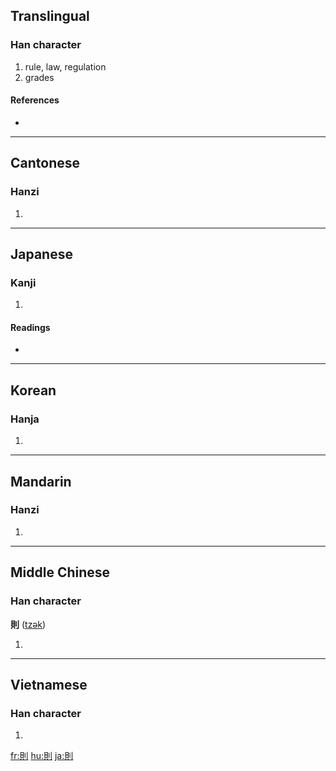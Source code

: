 {{also|则}}
==Translingual==

===Han character===
{{Han char|rn=18|rad=刀|as=07|sn=9|four=6280<sub>0</sub>|canj=月金中弓 (BCLN)}}

# rule, law, regulation
# grades

====References====
* {{Han ref|kx=0139.310|dkj=01994|dj=0317.080|hdz=10340.060|uh=5247|ud=21063|bh=AB68|bd=43880}}

----

==Cantonese==

===Hanzi===
{{yue-hanzi|jyut=|y=jak1|sim=则}}

# {{defn|Cantonese|sort=刀07}}

----

==Japanese==

===Kanji===
{{ja-kanji|grade=5|rs=刀07}}

# {{defn|Japanese}}

====Readings====
* {{ja-readings|on=[[そく]] (soku)|kun=[[のり]] (nori), [[のっとる]] (nottoru), [[すなわち]] (sunawachi)}}

----

==Korean==

===Hanja===
{{ko-hanja|hangeul=[[칙]], [[측]]|rv=chik, cheuk|mr=ch'ik, ch'ŭk}}

# {{defn|Korean|sort=刀07}}

----

==Mandarin==

===Hanzi===
{{cmn-hanzi|sim=则|pin=[[zé]] ([[ze2]])|wg=tse<sup>2</sup>}}

# {{defn|Mandarin|sort=刀07}}

----

==Middle Chinese==

===Han character===
'''則''' ([[tzək]])

# {{defn|Middle Chinese|sort=刀07}}

----

==Vietnamese==

===Han character===
{{vi-hantu|[[tắc]]|rs=刀07}}

# {{defn|Vietnamese|sort=刀07}}

[[fr:則]]
[[hu:則]]
[[ja:則]]